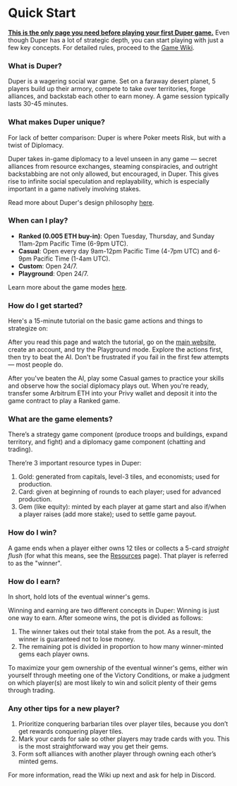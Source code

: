 
# Quick Start

**<u>This is the only page you need before playing your first Duper game.</u>** Even though Duper has a lot of strategic depth, you can start playing with just a few key concepts. For detailed rules, proceed to the [Game Wiki](./wiki).

### What is Duper?

Duper is a wagering social war game. Set on a faraway desert planet, 5 players build up their armory, compete to take over territories, forge alliances, and backstab each other to earn money. A game session typically lasts 30-45 minutes.

### What makes Duper unique?

For lack of better comparison: Duper is where Poker meets Risk, but with a twist of Diplomacy.

Duper takes in-game diplomacy to a level unseen in any game — secret alliances from resource exchanges, steaming conspiracies, and outright backstabbing are not only allowed, but encouraged, in Duper. This gives rise to infinite social speculation and replayability, which is especially important in a game natively involving stakes.

Read more about Duper's design philosophy [here](https://blog.duper.gg/introducing-duper-alpha/).

### When can I play?

- **Ranked (0.005 ETH buy-in)**: Open Tuesday, Thursday, and Sunday 11am-2pm Pacific Time (6-9pm UTC).
- **Casual**: Open every day 9am-12pm Pacific Time (4-7pm UTC) and 6-9pm Pacific Time (1-4am UTC).
- **Custom**: Open 24/7.
- **Playground**: Open 24/7.

Learn more about the game modes [here](modes).

### How do I get started?

Here's a 15-minute tutorial on the basic game actions and things to strategize on:

<YouTube id="fE_DrU4KEsY" />

After you read this page and watch the tutorial, go on the [main website](https://www.duper.gg), create an account, and try the Playground mode. Explore the actions first, then try to beat the AI. Don't be frustrated if you fail in the first few attempts — most people do.

After you've beaten the AI, play some Casual games to practice your skills and observe how the social diplomacy plays out. When you're ready, transfer some Arbitrum ETH into your Privy wallet and deposit it into the game contract to play a Ranked game.

### What are the game elements?

There’s a strategy game component (produce troops and buildings, expand territory, and fight) and a diplomacy game component (chatting and trading).

There’re 3 important resource types in Duper:

1. Gold: generated from capitals, level-3 tiles, and economists; used for production.
2. Card: given at beginning of rounds to each player; used for advanced production.
3. Gem (like equity): minted by each player at game start and also if/when a player raises (add more stake); used to settle game payout.

### How do I win?

A game ends when a player either owns 12 tiles or collects a 5-card _straight flush_ (for what this means, see the [Resources](./wiki/fundamentals/resources#cards) page). That player is referred to as the "winner".

### How do I earn?

In short, hold lots of the eventual winner's gems.

Winning and earning are two different concepts in Duper: Winning is just one way to earn. After someone wins, the pot is divided as follows:

1. The winner takes out their total stake from the pot. As a result, the winner is guaranteed not to lose money.
2. The remaining pot is divided in proportion to how many winner-minted gems each player owns.

To maximize your gem ownership of the eventual winner's gems, either win yourself through meeting one of the Victory Conditions, or make a judgment on which player(s) are most likely to win and solicit plenty of their gems through trading.

### Any other tips for a new player?

1. Prioritize conquering barbarian tiles over player tiles, because you don’t get rewards conquering player tiles.
2. Mark your cards for sale so other players may trade cards with you. This is the most straightforward way you get their gems.
3. Form soft alliances with another player through owning each other’s minted gems.

For more information, read the Wiki up next and ask for help in Discord.
